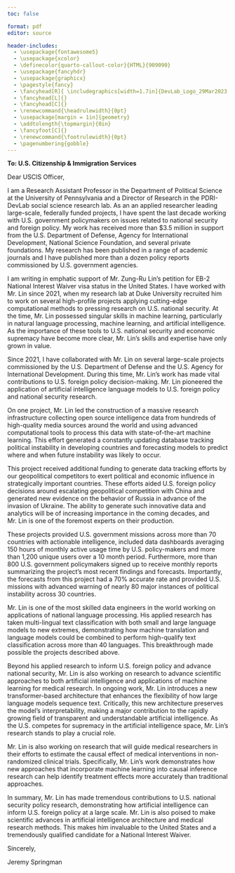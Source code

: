 ```yaml
---
toc: false

format: pdf
editor: source

header-includes:
  - \usepackage{fontawesome5}
  - \usepackage{xcolor}
  - \definecolor{quarto-callout-color}{HTML}{909090}
  - \usepackage{fancyhdr}
  - \usepackage{graphicx}
  - \pagestyle{fancy}
  - \fancyhead[R]{ \includegraphics[width=1.7in]{DevLab_Logo_29Mar2023.png}}
  - \fancyhead[L]{}
  - \fancyhead[C]{}
  - \renewcommand{\headrulewidth}{0pt}
  - \usepackage[margin = 1in]{geometry} 
  - \addtolength{\topmargin}{0in}
  - \fancyfoot[C]{}
  - \renewcommand{\footrulewidth}{0pt}
  - \pagenumbering{gobble}
---
```



\begin{flushleft}
Jeremy Springman, PhD\\
Research Assistant Professor\\
Department of Political Science\\
University of Pennsylvania\\
904-415-7278\\
jspr@sas.upenn.edu
\end{flushleft}
<!-- \url{jrspringman.github.io} -->

\bigskip

**To: U.S. Citizenship & Immigration Services**

\bigskip

Dear USCIS Officer,

\bigskip

I am a Research Assistant Professor in the Department of Political Science at the University of Pennsylvania and a Director of Research in the PDRI-DevLab social science research lab. As an an applied researcher leading large-scale, federally funded projects, I have spent the last decade working with U.S. government policymakers on issues related to national security and foreign policy. My work has received more than $3.5 million in support from the U.S. Department of Defense, Agency for International Development, National Science Foundation, and several private foundations. My research has been published in a range of academic journals and I have published more than a dozen policy reports commissioned by U.S. government agencies.

I am writing in emphatic support of Mr. Zung-Ru Lin's petition for EB-2 National Interest Waiver visa status in the United States. I have worked with Mr. Lin since 2021, when my research lab at Duke University recruited him to work on several high-profile projects applying cutting-edge computational methods to pressing research on U.S. national security. At the time, Mr. Lin possessed singular skills in machine learning, particularly in natural language processing, machine learning, and artificial intelligence. As the importance of these tools to U.S. national security and economic supremacy have become more clear, Mr. Lin's skills and expertise have only grown in value.

Since 2021, I have collaborated with Mr. Lin on several large-scale projects commissioned by the U.S. Department of Defense and the U.S. Agency for International Development. During this time, Mr. Lin's work has made vital contributions to U.S. foreign policy decision-making. Mr. Lin pioneered the application of artificial intelligence language models to U.S. foreign policy and national security research. 

On one project, Mr. Lin led the construction of a massive research infrastructure collecting open source intelligence data from hundreds of high-quality media sources around the world and using advanced computational tools to process this data with state-of-the-art machine learning. This effort generated a constantly updating database tracking political instability in developing countries and forecasting models to predict where and when future instability was likely to occur. 

This project received additional funding to generate data tracking efforts by our geopolitical competitors to exert political and economic influence in strategically important countries. These efforts aided U.S. foreign policy decisions around escalating geopolitical competition with China and generated new evidence on the behavior of Russia in advance of the invasion of Ukraine. The ability to generate such innovative data and analytics will be of increasing importance in the coming decades, and Mr. Lin is one of the foremost experts on their production.

These projects provided U.S. government missions across more than 70 countries with actionable intelligence, included data dashboards averaging 150 hours of monthly active usage time by U.S. policy-makers and more than 1,200 unique users over a 10 month period. Furthermore, more than 800 U.S. government policymakers signed up to receive monthly reports summarizing the project's most recent findings and forecasts. Importantly, the forecasts from this project had a 70% accurate rate and provided U.S. missions with advanced warning of nearly 80 major instances of political instability across 30 countries.

Mr. Lin is one of the most skilled data engineers in the world working on applications of national language processing. His applied research has taken multi-lingual text classification with both small and large language models to new extremes, demonstrating how machine translation and language models could be combined to perform high-qualify text classification across more than 40 languages. This breakthrough made possible the projects described above.

Beyond his applied research to inform U.S. foreign policy and advance national security, Mr. Lin is also working on research to advance scientific approaches to both artificial intelligence and applications of machine learning for medical research. In ongoing work, Mr. Lin introduces a new transformer-based architecture that enhances the flexibility of how large language models sequence text. Critically, this new architecture preserves the model's interpretability, making a major contribution to the rapidly growing field of transparent and understandable artificial intelligence. As the U.S. competes for supremacy in the artificial intelligence space, Mr. Lin's research stands to play a crucial role.

Mr. Lin is also working on research that will guide medical researchers in their efforts to estimate the causal effect of medical interventions in non-randomized clinical trials. Specifically, Mr. Lin's work demonstrates how new approaches that incorporate machine learning into causal inference research can help identify treatment effects more accurately than traditional approaches.

In summary, Mr. Lin has made tremendous contributions to U.S. national security policy research, demonstrating how artificial intelligence can inform U.S. foreign policy at a large scale. Mr. Lin is also poised to make scientific advances in artificial intelligence architecture and medical research methods. This makes him invaluable to the United States and a tremendously qualified candidate for a National Interest Waiver.

\bigskip
\bigskip
\bigskip

Sincerely,

\bigskip
\bigskip
\bigskip
\bigskip

Jeremy Springman
